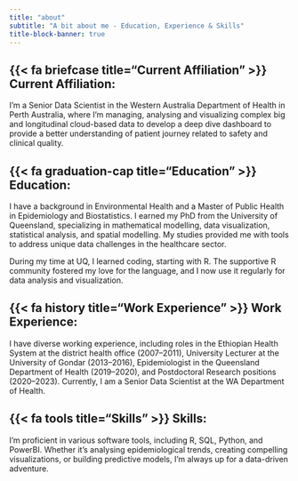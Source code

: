 ---
title: "about"
subtitle: "A bit about me - Education, Experience & Skills"
title-block-banner: true
---

## {{< fa briefcase title="Current Affiliation" >}} Current Affiliation: 

I'm a Senior Data Scientist in the Western Australia Department of Health in Perth Australia, where I'm managing, analysing and visualizing complex big and longitudinal cloud-based data to develop a deep dive dashboard to provide a better understanding of patient journey related to safety and clinical quality.

## {{< fa graduation-cap title="Education" >}} Education:

I have a background in Environmental Health and a Master of Public Health in Epidemiology and Biostatistics. I earned my PhD from the University of Queensland, specializing in mathematical modelling, data visualization, statistical analysis, and spatial modelling. My studies provided me with tools to address unique data challenges in the healthcare sector.

During my time at UQ, I learned coding, starting with R. The supportive R community fostered my love for the language, and I now use it regularly for data analysis and visualization.

## {{< fa history title="Work Experience" >}} Work Experience: 

I have diverse working experience, including roles in the Ethiopian Health System at the district health office (2007–2011), University Lecturer at the University of Gondar (2013–2016), Epidemiologist in the Queensland Department of Health (2019–2020), and Postdoctoral Research positions (2020–2023). Currently, I am a Senior Data Scientist at the WA Department of Health.

## {{< fa tools title="Skills" >}} Skills: 

I'm proficient in various software tools, including R, SQL, Python, and PowerBI. Whether it's analysing epidemiological trends, creating compelling visualizations, or building predictive models, I'm always up for a data-driven adventure.
